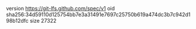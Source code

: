 version https://git-lfs.github.com/spec/v1
oid sha256:34d59110d125754bb7e3a31491e7697c25750b619a474dc3b7c942d198b12dfc
size 27322
